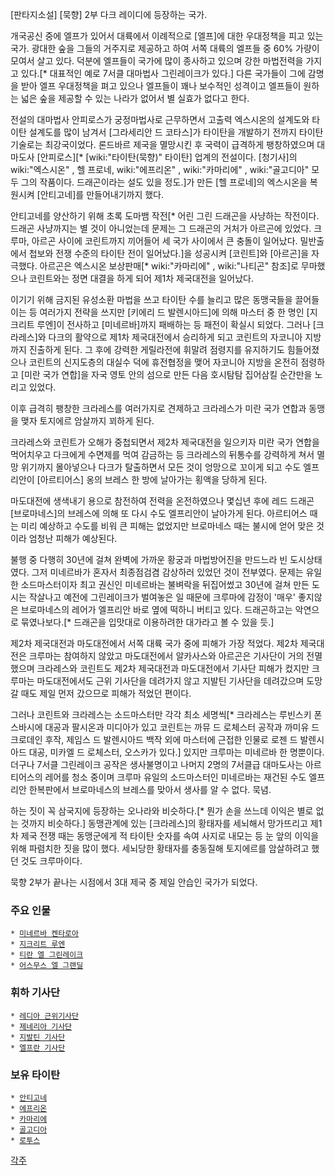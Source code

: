 [판타지소설] [묵향] 2부 다크 레이디에 등장하는 국가.

개국공신 중에 엘프가 있어서 대륙에서 이례적으로 [엘프]에 대한 우대정책을 피고 있는 국가. 광대한 숲을 그들의 거주지로 제공하고 하여 서쪽 대륙의 엘프들 중 60% 가량이 모여서 살고 있다. 덕분에 엘프들이 국가에 많이 종사하고 있으며 강한 마법전력을 가지고 있다.[* 대표적인 예로 7서클 대마법사 그린레이크가 있다.] 다른 국가들이 그에 감명을 받아 엘프 우대정책을 펴고 있으나 엘프들이 꽤나 보수적인 성격이고 엘프들이 원하는 넓은 숲을 제공할 수 있는 나라가 없어서 별 실효가 없다고 한다.

전설의 대마법사 안피로스가 궁정마법사로 근무하면서 고출력 엑스시온의 설계도와 타이탄 설계도를 많이 남겨서 [그라세리안 드 코타스]가 타이탄을 개발하기 전까지 타이탄 기술로는 최강국이었다. 론드바르 제국을 멸망시킨 후 국력이 급격하게 팽창하였으며 대마도사 [안피로스][* [wiki:"타이탄(묵향)" 타이탄] 업계의 전설이다. [청기사]의 wiki:"엑스시온" , 헬 프로네, wiki:"에프리온" , wiki:"카마리에" , wiki:"골고디아" 모두 그의 작품이다. 드래곤이라는 설도 있을 정도.]가 만든 [헬 프로네]의 엑스시온을 복원시켜 [안티고네]를 만들어내기까지 했다.

안티고네를 양산하기 위해 초록 도마뱀 작전[* 어린 그린 드래곤을 사냥하는 작전이다. 드래곤 사냥까지는 별 것이 아니었는데 문제는 그 드래곤의 거처가 아르곤에 있었다. 크루마, 아르곤 사이에 코린트까지 끼어들어 세 국가 사이에서 큰 충돌이 일어났다. 밀반출에서 첩보와 전쟁 수준의 타이탄 전이 일어났다.]을 성공시켜 [코린트]와 [아르곤]을 자극했다. 아르곤은 엑스시온 보상판매[* wiki:"카마리에" , wiki:"나티곤" 참조]로 무마했으나 코린트와는 정면 대결을 하게 되어 제1차 제국대전을 일어났다.

이기기 위해 금지된 유성소환 마법을 쓰고 타이탄 수를 늘리고 많은 동맹국들을 끌어들이는 등 여러가지 전략을 쓰지만 [키에리 드 발렌시아드]에 의해 마스터 중 한 명인 [지크리트 루엔]이 전사하고 [미네르바]까지 패배하는 등 패전이 확실시 되었다. 그러나 [크라레스]와 다크의 활약으로 제1차 제국대전에서 승리하게 되고 코린트의 자코니아 지방까지 진출하게 된다. 그 후에 강력한 게릴라전에 휘말려 점령지를 유지하기도 힘들어졌으나 코린트의 신지도층의 대실수 덕에 휴전협정을 맺어 자코니아 지방을 온전히 점령하고 [미란 국가 연합]을 자국 영토 안의 섬으로 만든 다음 호시탐탐 집어삼킬 순간만을 노리고 있었다.

이후 급격히 팽창한 크라레스를 여러가지로 견제하고 크라레스가 미란 국가 연합과 동맹을 맺자 토지에르 암살까지 꾀하게 된다.

크라레스와 코린트가 오해가 중첩되면서 제2차 제국대전을 일으키자 미란 국가 연합을 먹어치우고 다크에게 수면제를 먹여 감금하는 등 크라레스의 뒤통수를 강력하게 쳐서 멸망 위기까지 몰아넣으나 다크가 탈출하면서 모든 것이 엉망으로 꼬이게 되고 수도 엘프리안이 [아르티어스] 옹의 브레스 한 방에 날아가는 횡액을 당하게 된다. 

마도대전에 생색내기 용으로 참전하여 전력을 온전하였으나 몇십년 후에 레드 드래곤 [브로마네스]의 브레스에 의해 또 다시 수도 엘프리안이 날아가게 된다. 아르티어스 때는 미리 예상하고 수도를 비워 큰 피해는 없었지만 브로마네스 때는 불시에 얻어 맞은 것이라 엄청난 피해가 예상된다.

불행 중 다행히 30년에 걸쳐 완벽에 가까운 황궁과 마법방어진을 만드느라 빈 도시상태였다. 그저 미네르바가 혼자서 최종점검겸 감상하러 있었던 것이 전부였다. 문제는 유일한 소드마스터이자 최고 권신인 미네르바는 불벼락을 뒤집어썼고 30년에 걸쳐 만든 도시는 작살나고 예전에 그린레이크가 벌여놓은 일 때문에 크루마에 감정이 '매우' 좋지않은 브로마네스의 레어가 엘프리안 바로 옆에 떡하니 버티고 있다. 드래곤하고는 악연으로 묶였나보다.[* 드래곤을 입맛대로 이용하려한 대가라고 볼 수 있을 듯.]

제2차 제국대전과 마도대전에서 서쪽 대륙 국가 중에 피해가 가장 적었다. 제2차 제국대전은 크루마는 참여하지 않았고 마도대전에서 알카사스와 아르곤은 기사단이 거의 전멸했으며 크라레스와 코린트도 제2차 제국대전과 마도대전에서 기사단 피해가 컸지만 크루마는 마도대전에서도 근위 기사단을 데려가지 않고 지발틴 기사단을 데려갔으며 도망갈 때도 제일 먼저 갔으므로 피해가 적었던 편이다.

그러나 코린트와 크라레스는 소드마스터만 각각 최소 세명씩[* 크라레스는 루빈스키 폰 스바시에 대공과 팔시온과 미디아가 있고 코린트는 까뮤 드 로체스터 공작과 까미유 드 크로데인 후작, 제임스 드 발렌시아드 백작 외에 마스터에 근접한 인물로 로젠 드 발렌시아드 대공, 미카엘 드 로체스터, 오스카가 있다.] 있지만 크루마는 미네르바 한 명뿐이다. 더구나 7서클 그린레이크 공작은 생사불명이고 나머지 2명의 7서클급 대마도사는 아르티어스의 레어를 청소 중이며 크루마 유일의 소드마스터인 미네르바는 재건된 수도 엘프리안 한복판에서 브로마네스의 브레스를 맞아서 생사를 알 수 없다. 묵념.

하는 짓이 꼭 삼국지에 등장하는 오나라와 비슷하다.[* 뭔가 손을 쓰느데 이익은 별로 없는 것까지 비슷하다.] 동맹관계에 있는 [크라레스]의 황태자를 세뇌해서 망가뜨리고 제1차 제국 전쟁 때는 동맹군에게 적 타이탄 숫자를 속여 사지로 내모는 등 눈 앞의 이익을 위해 파렴치한 짓을 많이 했다. 세뇌당한 황태자를 충동질해 토지에르를 암살하려고 했던 것도 크루마이다.

묵향 2부가 끝나는 시점에서 3대 제국 중 제일 안습인 국가가 되었다.

=== 주요 인물 ===
 * [[미네르바 켄타로아]]
 * [[지크리트 루엔]]
 * [[티란 엘 그린레이크]]
 * [[어스무스 엘 그랜딜]]

=== 휘하 기사단 ===
 * [[레디아 근위기사단]]
 * [[제네리아 기사단]]
 * [[지발틴 기사단]]
 * [[엘프란 기사단]]

=== 보유 타이탄 ===
 * [[안티고네]]
 * [[에프리온]]
 * [[카마리에]]
 * [[골고디아]]
 * [[로투스]]


[[각주]]

